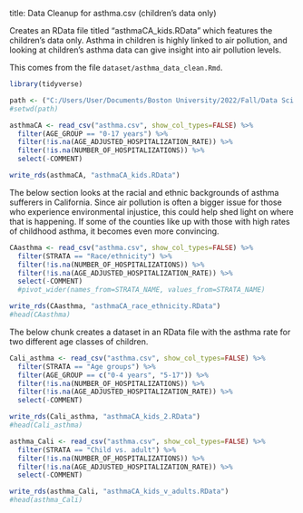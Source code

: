title: Data Cleanup for asthma.csv (children's data only)

Creates an RData file titled "asthmaCA_kids.RData" which features the children's data only. Asthma in children is highly linked to air pollution, and looking at children's asthma data can give insight into air pollution levels. 

This comes from the file `dataset/asthma_data_clean.Rmd`.

```r
library(tidyverse)

path <- ("C:/Users/User/Documents/Boston University/2022/Fall/Data Sci in R/ma4615-fa22-final-project-treehuggers/dataset")
#setwd(path)

asthmaCA <- read_csv("asthma.csv", show_col_types=FALSE) %>%
  filter(AGE_GROUP == "0-17 years") %>%
  filter(!is.na(AGE_ADJUSTED_HOSPITALIZATION_RATE)) %>%
  filter(!is.na(NUMBER_OF_HOSPITALIZATIONS)) %>%
  select(-COMMENT)

write_rds(asthmaCA, "asthmaCA_kids.RData")
```

The below section looks at the racial and ethnic backgrounds of asthma sufferers in California. Since air pollution is often a bigger issue for those who experience environmental injustice, this could help shed light on where that is happening. If some of the counties like up with those with high rates of childhood asthma, it becomes even more convincing. 

```r
CAasthma <- read_csv("asthma.csv", show_col_types=FALSE) %>%
  filter(STRATA == "Race/ethnicity") %>%
  filter(!is.na(NUMBER_OF_HOSPITALIZATIONS)) %>%
  filter(!is.na(AGE_ADJUSTED_HOSPITALIZATION_RATE)) %>%
  select(-COMMENT)
  #pivot_wider(names_from=STRATA_NAME, values_from=STRATA_NAME)

write_rds(CAasthma, "asthmaCA_race_ethnicity.RData")
#head(CAasthma)
```

The below chunk creates a dataset in an RData file with the asthma rate for two different age classes of children. 

```r
Cali_asthma <- read_csv("asthma.csv", show_col_types=FALSE) %>%
  filter(STRATA == "Age groups") %>%
  filter(AGE_GROUP == c("0-4 years", "5-17")) %>%
  filter(!is.na(NUMBER_OF_HOSPITALIZATIONS)) %>%
  filter(!is.na(AGE_ADJUSTED_HOSPITALIZATION_RATE)) %>%
  select(-COMMENT)

write_rds(Cali_asthma, "asthmaCA_kids_2.RData")
#head(Cali_asthma)
```



```r
asthma_Cali <- read_csv("asthma.csv", show_col_types=FALSE) %>%
  filter(STRATA == "Child vs. adult") %>%
  filter(!is.na(NUMBER_OF_HOSPITALIZATIONS)) %>%
  filter(!is.na(AGE_ADJUSTED_HOSPITALIZATION_RATE)) %>%
  select(-COMMENT)

write_rds(asthma_Cali, "asthmaCA_kids_v_adults.RData")
#head(asthma_Cali)
```





